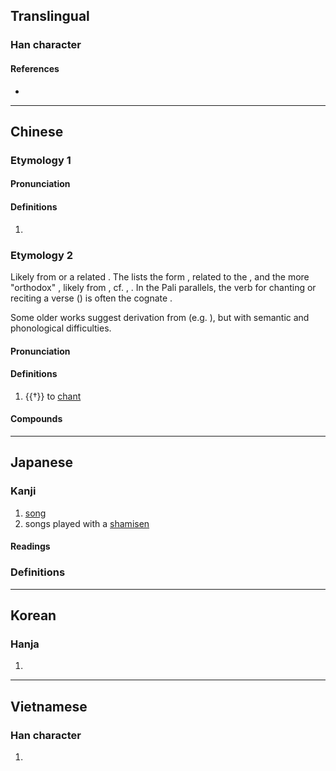 {{also|呗}}
{{character info}}
==Translingual==

===Han character===
{{Han char|rn=30|rad=口|as=07|sn=10|four=66080|canj=RBUC,XRBUC|ids=⿰口貝}}

====References====
* {{Han ref|kx=0191.290|dkj=03694|dj=0411.050|hdz=10628.050|uh=5504|ud=21764|bh=D0F9|bd=53497}}

----

==Chinese==
{{zh-forms|s=呗}}

===Etymology 1===
{{rfe|zh|related to 吧?}}

====Pronunciation====
{{zh-pron
|m=bei
|c=bui6,baa6
|cat=part
}}

====Definitions====
{{zh-hanzi}}

# {{lb|zh|colloquial}} {{non-gloss definition|Particle indicating obviousness or grudging agreement.}}
#: {{zh-x|甲：^為啥 你 穿 校服？<br>^乙：^去 上課 唄。|A: Why are you wearing school uniform?<br>B: '''Err''', I'm off to school... (duh!)}}

===Etymology 2===
Likely from {{der|zh|sa|-}} or a related {{der|zh|pra|-}}. The ''{{w|Yiqiejing Yinyi (Huilin)|Yiqiejing Yinyi}}'' lists the form {{ltc-l|唄匿}}, related to the {{cog|sa|भणति}}, and the more "orthodox" {{ltc-l|婆師}}, likely from {{m|sa|भाषते|t=to speak}}, cf. {{cog|pgd|𐨧𐨮𐨡𐨁|t=speaks; to speak}}, {{cog|sa|भाषा|t=speech}}. In the Pali parallels, the verb for chanting or reciting a verse ({{m|pi|gāthā}}) is often the cognate {{m|pi|bhāsati}}.

Some older works suggest derivation from {{noncog|sa|पाठ}} (e.g. {{zh-ref|Soothill & Hodous, 1937}}), but with semantic and phonological difficulties.

====Pronunciation====
{{zh-pron
|m=bài
|c=baai6
|mc=y
|oc=y
|cat=v
}}

====Definitions====
{{zh-hanzi}}

# {{†}} {{lb|zh|Buddhism}} to [[chant]]

====Compounds====
{{zh-der|唄唱|唄讚|梵唄|讚唄}}

----

==Japanese==

===Kanji===
{{ja-kanji|grade=c|rs=口07}}

# [[song]]
# songs played with a [[shamisen]]

====Readings====
{{ja-readings
|goon=べ
|kanon=はい
|kanyoon=ばい
|kun=うた-, うた-う<うた-ふ
}}

===Definitions===
{{ja-kanjitab|うた|yomi=k}}
{{ja-see|歌}}

----

==Korean==

===Hanja===
{{ko-hanja|hangeul=패|rv=pae|mr=p'ae}}

# {{rfdef|ko|sort=口07}}

----

==Vietnamese==

===Han character===
{{vi-readings|reading=bái|rs=口07}}

# {{rfdef|vi}}